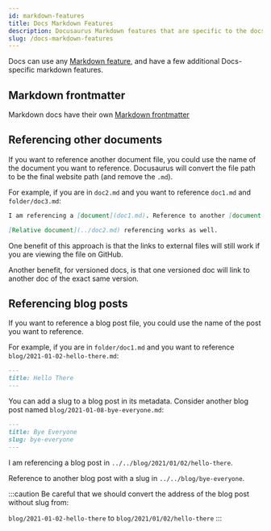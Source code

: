 ```yaml
---
id: markdown-features
title: Docs Markdown Features
description: Docusaurus Markdown features that are specific to the docs plugin
slug: /docs-markdown-features
---
```


Docs can use any [Markdown feature](../markdown-features/markdown-features-intro.mdx), and have a few additional Docs-specific markdown features.

## Markdown frontmatter

Markdown docs have their own [Markdown frontmatter](../../api/plugins/plugin-content-docs.md#markdown-frontmatter)

## Referencing other documents

If you want to reference another document file, you could use the name of the document you want to reference. Docusaurus will convert the file path to be the final website path (and remove the `.md`).

For example, if you are in `doc2.md` and you want to reference `doc1.md` and `folder/doc3.md`:

```md
I am referencing a [document](doc1.md). Reference to another [document in a folder](folder/doc3.md).

[Relative document](../doc2.md) referencing works as well.
```

One benefit of this approach is that the links to external files will still work if you are viewing the file on GitHub.

Another benefit, for versioned docs, is that one versioned doc will link to another doc of the exact same version.

## Referencing blog posts

If you want to reference a blog post file, you could use the name of the post you want to reference.

For example, if you are in `folder/doc1.md` and you want to reference `blog/2021-01-02-hello-there.md`:

```md
---
title: Hello There
---
```

You can add a slug to a blog post in its metadata. Consider another blog post named `blog/2021-01-08-bye-everyone.md`:

```md
---
title: Bye Everyone
slug: bye-everyone
---
```

I am referencing a blog post in `../../blog/2021/01/02/hello-there`.

Reference to another blog post with a slug in `../../blog/bye-everyone`.

:::caution Be careful that we should convert the address of the blog post without slug from:

`blog/2021-01-02-hello-there` to `blog/2021/01/02/hello-there` :::
